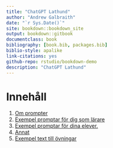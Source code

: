 ```yaml
--- 
title: "ChatGPT Lathund"
author: "Andrew Galbraith"
date: "`r Sys.Date()`"
site: bookdown::bookdown_site
output: bookdown::gitbook
documentclass: book
bibliography: [book.bib, packages.bib]
biblio-style: apalike
link-citations: yes
github-repo: rstudio/bookdown-demo
description: "ChatGPT Lathund"
---
```


# Innehåll

1. [Om prompter](#omprompter)
2. [Exempel promptar för dig som lärare](#tilllarare)
3. [Exempel promptar för dina elever.](#tillelever)
4. [ Annat](#annat)
5. [Exempel text till övningar](#exempeltext)
